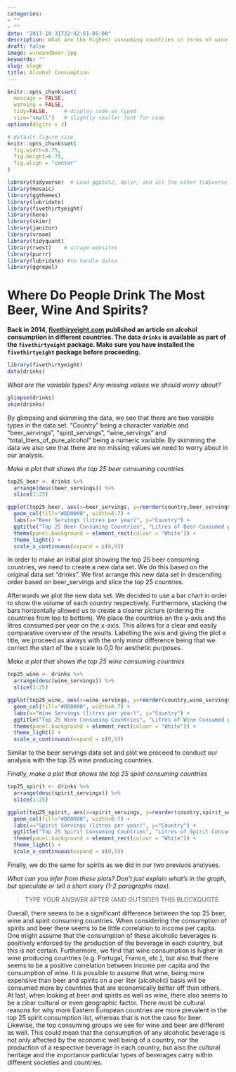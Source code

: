 ```yaml
---
categories:
- ""
- ""
date: "2017-10-31T22:42:51-05:00"
description: What are the highest consuming countries in terms of wine and beer?
draft: false
image: wineandbeer.jpg
keywords: ""
slug: blog6
title: Alcohol Consumption
---
```




```r
knitr::opts_chunk$set(
  message = FALSE, 
  warning = FALSE, 
  tidy=FALSE,     # display code as typed
  size="small")   # slightly smaller font for code
options(digits = 3)

# default figure size
knitr::opts_chunk$set(
  fig.width=6.75, 
  fig.height=6.75,
  fig.align = "center"
)
```


```r
library(tidyverse)  # Load ggplot2, dplyr, and all the other tidyverse packages
library(mosaic)
library(ggthemes)
library(lubridate)
library(fivethirtyeight)
library(here)
library(skimr)
library(janitor)
library(vroom)
library(tidyquant)
library(rvest)    # scrape websites
library(purrr)  
library(lubridate) #to handle dates
library(ggrepel)
```


# Where Do People Drink The Most Beer, Wine And Spirits?

**Back in 2014, [fivethiryeight.com](https://fivethirtyeight.com/features/dear-mona-followup-where-do-people-drink-the-most-beer-wine-and-spirits/) published an article on alcohol consumption in different countries. The data `drinks` is available as part of the `fivethirtyeight` package. Make sure you have installed the `fivethirtyeight` package before proceeding.**

```r
library(fivethirtyeight)
data(drinks)

```


*What are the variable types? Any missing values we should worry about?* 



```r

glimpse(drinks)
skim(drinks)

```
By glimpsing and skimming the data, we see that there are two variable types in the data set. "Country" being a character variable and "beer_servings", "spirit_servings", "wine_servings" and "total_liters_of_pure_alcohol" being a numeric variable. By skimming the data we also see that there are no missing values we need to worry about in our analysis. 


*Make a plot that shows the top 25 beer consuming countries*


```r

top25_beer <- drinks %>% 
  arrange(desc(beer_servings)) %>% 
  slice(1:25)

ggplot(top25_beer, aes(x=beer_servings, y=reorder(country,beer_servings))) + 
  geom_col(fill="#DD0000", width=0.7) + 
  labs(x="Beer Servings (litres per year)", y="Country") + 
  ggtitle("Top 25 Beer Consuming Countries", "Litres of Beer Consumed per Year by each Country") +
  theme(panel.background = element_rect(colour = "White")) + 
  theme_light() +
  scale_x_continuous(expand = c(0,0)) 


```

In order to make an initial plot showing the top 25 beer consuming countries, we need to create a new data set. We do this based on the original data set "drinks". We first arrange this new data set in descending order based on beer_servings and slice the top 25 countries. 

Afterwards we plot the new data set. We decided to use a bar chart in order to show the volume of each country respectively. Furthermore, stacking the bars horizontally allowed us to create a clearer picture (ordering the countries from top to bottom). We place the countries on the y-axis and the litres consumed per year on the x-axis. This allows for a clear and easily comparative overview of the results. Labelling the axis and giving the plot a title, we proceed as always with the only minor difference being that we correct the start of the x scale to 0,0 for aesthetic purposes. 


*Make a plot that shows the top 25 wine consuming countries*

```r

top25_wine <- drinks %>% 
  arrange(desc(wine_servings)) %>% 
  slice(1:25)

ggplot(top25_wine, aes(x=wine_servings, y=reorder(country,wine_servings))) + 
  geom_col(fill="#DD0000", width=0.7) + 
  labs(x="Wine Servings (litres per year)", y="Country") + 
  ggtitle("Top 25 Wine Consuming Countries", "Litres of Wine Consumed per Year by each Country") + 
  theme(panel.background = element_rect(colour = "White")) + 
  theme_light() +
  scale_x_continuous(expand = c(0,0)) 

```

Similar to the beer servings data set and plot we proceed to conduct our analysis with the top 25 wine producing countries. 

*Finally, make a plot that shows the top 25 spirit consuming countries*

```r

top25_spirit <- drinks %>% 
  arrange(desc(spirit_servings)) %>% 
  slice(1:25) 

ggplot(top25_spirit, aes(x=spirit_servings, y=reorder(country,spirit_servings))) + 
  geom_col(fill="#DD0000", width=0.7) + 
  labs(x="Spirit Servings (litres per year)", y="Country") + 
  ggtitle("Top 25 Spirit Consuming Countries", "Litres of Spirit Consumed per Year by each Country") + 
  theme(panel.background = element_rect(colour = "White")) + 
  theme_light() +
  scale_x_continuous(expand = c(0,0)) 

```
Finally, we do the same for spirits as we did in our two previuos analyses.

*What can you infer from these plots? Don't just explain what's in the graph, but speculate or tell a short story (1-2 paragraphs max).*

> TYPE YOUR ANSWER AFTER (AND OUTSIDE!) THIS BLOCKQUOTE.

Overall, there seems to be a significant difference between the top 25 beer, wine and spirit consuming countries. When considering the consumption of spirits and beer there seems to be little correlation to income per capita. One might assume that the consumption of these alcoholic beverages is positively enforced by the production of the beverage in each country, but this is not certain. Furthermore, we find that wine consumption is higher in wine producing countries (e.g. Portugal, France, etc.), but also that there seems to be a positive correlation between income per capita and the consumption of wine. It is possible to assume that wine, being more expensive than beer and spirits on a per liter (alcoholic) basis will be consumed more by countries that are economically better off than others. 
At last, when looking at beer and spirits as well as wine, there also seems to be a clear cultural or even geographic factor. There must be cultural reasons for why more Eastern European countries are more prevalent in the top 25 spirit consumption list, whereas that is not the case for beer. Likewise, the top consuming groups we see for wine and beer are different as well. This could mean that the consumption of any alcoholic beverage is not only affected by the economic well being of a country, nor the production of a respective beverage in each country, but also the cultural heritage and the importance particular types of beverages carry within different societies and countries. 

